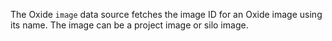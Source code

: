 <!-- Code generated from the comments of the Datasource struct in component/data-source/image/data_source.go; DO NOT EDIT MANUALLY -->

The Oxide `image` data source fetches the image ID for an Oxide image using
its name. The image can be a project image or silo image.

<!-- End of code generated from the comments of the Datasource struct in component/data-source/image/data_source.go; -->
